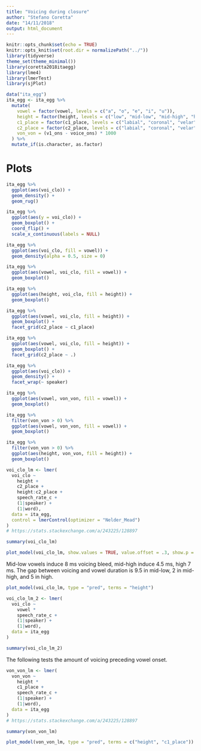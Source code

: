 ```yaml
---
title: "Voicing during closure"
author: "Stefano Coretta"
date: "14/11/2018"
output: html_document
---
```


```r
knitr::opts_chunk$set(echo = TRUE)
knitr::opts_knit$set(root.dir = normalizePath("../"))
library(tidyverse)
theme_set(theme_minimal())
library(coretta2018itaegg)
library(lme4)
library(lmerTest)
library(sjPlot)

data("ita_egg")
ita_egg <- ita_egg %>%
  mutate(
    vowel = factor(vowel, levels = c("a", "o", "e", "i", "u")),
    height = factor(height, levels = c("low", "mid-low", "mid-high", "high")),
    c1_place = factor(c1_place, levels = c("labial", "coronal", "velar")),
    c2_place = factor(c2_place, levels = c("labial", "coronal", "velar")),
    von_von = (v1_ons - voice_ons) * 1000
  ) %>%
  mutate_if(is.character, as.factor)
```

# Plots

```r
ita_egg %>%
  ggplot(aes(voi_clo)) +
  geom_density() +
  geom_rug()
```

```r
ita_egg %>%
  ggplot(aes(y = voi_clo)) +
  geom_boxplot() +
  coord_flip() +
  scale_x_continuous(labels = NULL)
```

```r
ita_egg %>%
  ggplot(aes(voi_clo, fill = vowel)) +
  geom_density(alpha = 0.5, size = 0)
```

```r
ita_egg %>%
  ggplot(aes(vowel, voi_clo, fill = vowel)) +
  geom_boxplot()
```

```r
ita_egg %>%
  ggplot(aes(height, voi_clo, fill = height)) +
  geom_boxplot()
```

```r
ita_egg %>%
  ggplot(aes(vowel, voi_clo, fill = height)) +
  geom_boxplot() +
  facet_grid(c2_place ~ c1_place)
```

```r
ita_egg %>%
  ggplot(aes(vowel, voi_clo, fill = height)) +
  geom_boxplot() +
  facet_grid(c2_place ~ .)
```

```r
ita_egg %>%
  ggplot(aes(voi_clo)) +
  geom_density() +
  facet_wrap(~ speaker)
```

```r
ita_egg %>%
  ggplot(aes(vowel, von_von, fill = vowel)) +
  geom_boxplot()
```

```r
ita_egg %>%
  filter(von_von > 0) %>%
  ggplot(aes(vowel, von_von, fill = vowel)) +
  geom_boxplot()
```

```r
ita_egg %>%
  filter(von_von > 0) %>%
  ggplot(aes(height, von_von, fill = height)) +
  geom_boxplot()
```

```r
voi_clo_lm <- lmer(
  voi_clo ~
    height +
    c2_place +
    height:c2_place +
    speech_rate_c +
    (1|speaker) +
    (1|word),
  data = ita_egg,
  control = lmerControl(optimizer = "Nelder_Mead")
)
# https://stats.stackexchange.com/a/243225/128897

summary(voi_clo_lm)
```

```r
plot_model(voi_clo_lm, show.values = TRUE, value.offset = .3, show.p = FALSE, order.terms = c(1:12))
```

Mid-low vowels induce 8 ms voicing bleed, mid-high induce 4.5 ms, high 7 ms.
The gap between voicing and vowel duration is 9.5 in mid-low, 2 in mid-high, and 5 in high.

```r
plot_model(voi_clo_lm, type = "pred", terms = "height")
```

```r
voi_clo_lm_2 <- lmer(
  voi_clo ~
    vowel *
    speech_rate_c +
    (1|speaker) +
    (1|word),
  data = ita_egg
)

summary(voi_clo_lm_2)
```

The following tests the amount of voicing preceding vowel onset.

```r
von_von_lm <- lmer(
  von_von ~
    height *
    c1_place +
    speech_rate_c +
    (1|speaker) +
    (1|word),
  data = ita_egg
)
# https://stats.stackexchange.com/a/243225/128897

summary(von_von_lm)
```

```r
plot_model(von_von_lm, type = "pred", terms = c("height", "c1_place"))
```

